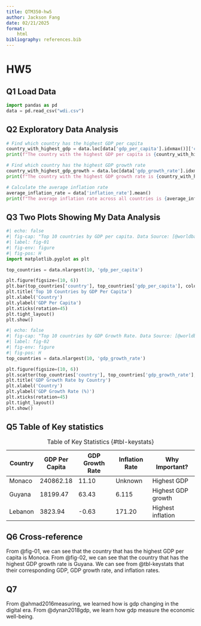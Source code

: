 ```yaml
---
title: QTM350-hw5
author: Jackson Fang
date: 02/21/2025
format:   
    html
bibliography: references.bib
---
```


# HW5

## Q1 Load Data
```python
import pandas as pd
data = pd.read_csv("wdi.csv")
```


## Q2 Exploratory Data Analysis
```python
# Find which country has the highest GDP per capita
country_with_highest_gdp = data.loc[data['gdp_per_capita'].idxmax()]['country']
print(f"The country with the highest GDP per capita is {country_with_highest_gdp}. Its gdp is {data['gdp_per_capita'].max():.2f}.")

# Find which country has the highest GDP growth rate
country_with_highest_gdp_growth = data.loc[data['gdp_growth_rate'].idxmax()]['country']
print(f"The country with the highest GDP growth rate is {country_with_highest_gdp_growth} Its gdp growth rate is {data['gdp_growth_rate'].max():.2f}%.")

# Calculate the average inflation rate
average_inflation_rate = data['inflation_rate'].mean()
print(f"The average inflation rate across all countries is {average_inflation_rate:.2f}%.")
```



## Q3 Two Plots Showing My Data Analysis
```python
#| echo: false
#| fig-cap: "Top 10 countries by GDP per capita. Data Source: [@worldbank]"
#| label: fig-01
#| fig-env: figure
#| fig-pos: H
import matplotlib.pyplot as plt

top_countries = data.nlargest(10, 'gdp_per_capita')

plt.figure(figsize=(10, 6))
plt.bar(top_countries['country'], top_countries['gdp_per_capita'], color='skyblue')
plt.title('Top 10 Countries by GDP Per Capita')
plt.xlabel('Country')
plt.ylabel('GDP Per Capita')
plt.xticks(rotation=45)
plt.tight_layout()
plt.show()
```

```python
#| echo: false
#| fig-cap: "Top 10 countries by GDP Growth Rate. Data Source: [@worldbank]"
#| label: fig-02
#| fig-env: figure
#| fig-pos: H
top_countries = data.nlargest(10, 'gdp_growth_rate')

plt.figure(figsize=(10, 6))
plt.scatter(top_countries['country'], top_countries['gdp_growth_rate'], color='green')
plt.title('GDP Growth Rate by Country')
plt.xlabel('Country')
plt.ylabel('GDP Growth Rate (%)')
plt.xticks(rotation=45)
plt.tight_layout()
plt.show()
```

## Q5 Table of Key statistics


| Country  | GDP Per Capita | GDP Growth Rate | Inflation Rate | Why Important?     |
|----------|----------------|-----------------|----------------|--------------------|
| Monaco   | 240862.18      | 11.10           | Unknown        | Highest GDP        |
| Guyana   | 18199.47       | 63.43           | 6.115          | Highest GDP growth |
| Lebanon  | 3823.94        | -0.63           | 171.20         | Highest inflation  |

: Table of Key Statistics    {#tbl-keystats}


## Q6 Cross-reference

From @fig-01, we can see that the country that has the highest GDP per capita is Monoca. 
From @fig-02, we can see that the country that has the highest GDP growth rate is Guyana.
We can see from @tbl-keystats that their corresponding GDP, GDP growth rate, and inflation rates.

## Q7 
From @ahmad2016measuring, we learned how is gdp changing in the digital era. From @dynan2018gdp, we
learn how gdp measure the economic well-being. 